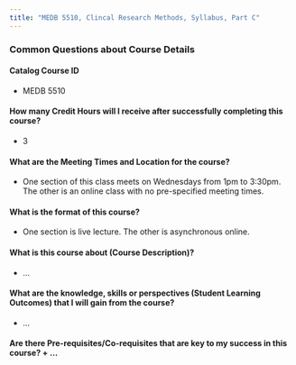 ```yaml
---
title: "MEDB 5510, Clincal Research Methods, Syllabus, Part C"
---
```


### Common Questions about Course Details

#### Catalog Course ID 	
+ MEDB 5510

#### How many Credit Hours will I receive after successfully completing this course?	
+ 3

#### What are the Meeting Times and Location for the course?	
+ One section of this class meets on Wednesdays from 1pm to 3:30pm. The other is an online class with no pre-specified meeting times.

#### What is the format of this course?	
+ One section is live lecture. The other is asynchronous online.

#### What is this course about (Course Description)?	 
+ ...

#### What are the knowledge, skills or perspectives (Student Learning Outcomes) that I will gain from the course?	
+ ...

#### Are there Pre-requisites/Co-requisites that are key to my success in this course?	+ ...